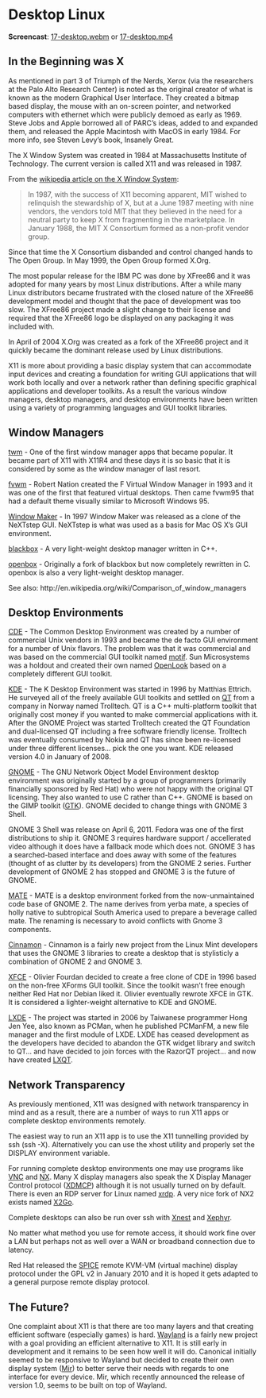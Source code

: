 # Desktop Linux

__Screencast__: [17-desktop.webm](https://www.cs.montana.edu/users/sdowdle/csci351/videos/17-desktop.webm) or [17-desktop.mp4](https://www.cs.montana.edu/users/sdowdle/csci351/videos/17-desktop.mp4)

## In the Beginning was X

As mentioned in part 3 of Triumph of the Nerds, Xerox (via the researchers at the Palo Alto Research Center) is noted as the original creator of what is known as the modern Graphical User Interface. They created a bitmap based display, the mouse with an on-screen pointer, and networked computers with ethernet which were publicly demoed as early as 1969. Steve Jobs and Apple borrowed all of PARC's ideas, added to and expanded them, and released the Apple Macintosh with MacOS in early 1984.  For more info, see Steven Levy's book, Insanely Great.

The X Window System was created in 1984 at Massachusetts Institute of Technology. The current version is called X11 and was released in 1987.

From the [wikipedia article on the X Window System](http://en.wikipedia.org/wiki/X11):

> In 1987, with the success of X11 becoming apparent, MIT wished to relinquish the stewardship of X, but at a June 1987 meeting with nine vendors, the vendors told MIT that they believed in the need for a neutral party to keep X from fragmenting in the marketplace. In January 1988, the MIT X Consortium formed as a non-profit vendor group.

Since that time the X Consortium disbanded and control changed hands to The Open Group. In May 1999, the Open Group formed X.Org.

The most popular release for the IBM PC was done by XFree86 and it was adopted for many years by most Linux distributions.  After a while many Linux distributors became frustrated with the closed nature of the XFree86 development model and thought that the pace of development was too slow. The XFree86 project made a slight change to their license and required that the XFree86 logo be displayed on any packaging it was included with.
    
In April of 2004 X.Org was created as a fork of the XFree86 project and it quickly became the dominant release used by Linux distributions.
   
X11 is more about providing a basic display system that can accommodate input devices and creating a foundation for writing GUI applications that will work both locally and over a network rather than defining specific graphical applications and developer toolkits. As a result the various window managers, desktop managers, and desktop environments have been written using a variety of programming languages and GUI toolkit libraries.  

## Window Managers

[twm](http://en.wikipedia.org/wiki/Twm) - One of the first window manager apps that became popular. It became part of X11 with X11R4 and these days it is so basic that it is considered by some as the window manager of last resort.
  
[fvwm](http://en.wikipedia.org/wiki/Fvwm) - Robert Nation created the F Virtual Window Manager in 1993 and it was one of the first that featured virtual desktops.  Then came fvwm95 that had a default theme visually similar to Microsoft Windows 95.
  
[Window Maker](http://en.wikipedia.org/wiki/WindowMaker) - In 1997 Window Maker was released as a clone of the NeXTstep GUI. NeXTstep is what was used as a basis for Mac OS X's GUI environment.
  
[blackbox](http://en.wikipedia.org/wiki/Blackbox) - A very light-weight desktop manager written in C++.
  
[openbox](http://en.wikipedia.org/wiki/Openbox) - Originally a fork of blackbox but now completely rewritten in C.  openbox is also a very light-weight desktop manager.
  
See also: http://en.wikipedia.org/wiki/Comparison_of_window_managers    


## Desktop Environments

[CDE](http://en.wikipedia.org/wiki/Common_Desktop_Environment) - The Common Desktop Environment was created by a number of commercial Unix vendors in 1993 and became the de facto GUI environment for a number of Unix flavors. The problem was that it was commercial and was based on the commercial GUI toolkit named [motif](http://en.wikipedia.org/wiki/Motif_%28widget_toolkit%29). Sun Microsystems was a holdout and created their own named [OpenLook](http://en.wikipedia.org/wiki/OpenLook) based on a completely different GUI toolkit.
  
[KDE](http://en.wikipedia.org/wiki/KDE) - The K Desktop Environment was started in 1996 by Matthias Ettrich. He surveyed all of the freely available GUI toolkits and settled on [QT](http://en.wikipedia.org/wiki/Qt_%28toolkit%29) from a company in Norway named Trolltech. QT is a C++ multi-platform toolkit that originally cost money if you wanted to make commercial applications with it. After the GNOME Project was started Trolltech created the QT Foundation and dual-licensed QT including a free software friendly license. Trolltech was eventually consumed by Nokia and QT has since been re-licensed under three different licenses... pick the one you want. KDE released version 4.0 in January of 2008.
    
[GNOME](http://en.wikipedia.org/wiki/GNOME) - The GNU Network Object Model Environment desktop environment was originally started by a group of programmers (primarily financially sponsored by Red Hat) who were not happy with the original QT licensing. They also wanted to use C rather than C++. GNOME is based on the GIMP toolkit ([GTK](http://en.wikipedia.org/wiki/Gtk)).  GNOME decided to change things with GNOME 3 Shell.
    
GNOME 3 Shell was release on April 6, 2011.  Fedora was one of the first distributions to ship it.  GNOME 3 requires hardware support / accellerated video although it does have a fallback mode which does not.  GNOME 3 has a searched-based interface and does away with some of the features (thought of as clutter by its developers) from the GNOME 2 series.  Further development of GNOME 2 has stopped and GNOME 3 is the future of GNOME.
  
[MATE](http://en.wikipedia.org/wiki/MATE_%28desktop_environment%29) - MATE is a desktop environment forked from the now-unmaintained code base of GNOME 2. The name derives from yerba mate, a species of holly native to subtropical South America used to prepare a beverage called mate. The renaming is necessary to avoid conflicts with Gnome 3 components.
    
[Cinnamon](http://en.wikipedia.org/wiki/Cinnamon_%28user_interface%29) - Cinnamon is a fairly new project from the Linux Mint developers that uses the GNOME 3 libraries to create a desktop that is stylisticly a combination of GNOME 2 and GNOME 3.
    
[XFCE](http://en.wikipedia.org/wiki/Xfce) - Olivier Fourdan decided to create a free clone of CDE in 1996 based on the non-free XForms GUI toolkit. Since the toolkit wasn't free enough neither Red Hat nor Debian liked it. Olivier eventually rewrote XFCE in GTK. It is considered a lighter-weight alternative to KDE and GNOME.
   
[LXDE](http://en.wikipedia.org/wiki/Lxde) - The project was started in 2006 by Taiwanese programmer Hong Jen Yee, also known as PCMan, when he published PCManFM, a new file manager and the first module of LXDE.  LXDE has ceased development as the developers have decided to abandon the GTK widget library and switch to QT... and have decided to join forces with the RazorQT project... and now have created [LXQT](http://lxqt.org/).


## Network Transparency

As previously mentioned, X11 was designed with network transparency in mind and as a result, there are a number of ways to run X11 apps or complete desktop environments remotely.

The easiest way to run an X11 app is to use the X11 tunnelling provided by ssh (ssh -X). Alternatively you can use the xhost utility and properly set the DISPLAY environment variable.

For running complete desktop environments one may use programs like [VNC](http://en.wikipedia.org/wiki/Vnc) and [NX](http://en.wikipedia.org/wiki/Freenx). Many X display managers also speak the X Display Manager Control protocol ([XDMCP](http://en.wikipedia.org/wiki/XDMCP#X_Display_Manager_Control_Protocol)) although it is not usually turned on by default.  There is even an RDP server for Linux named [xrdp](http://www.xrdp.org/).  A very nice fork of NX2 exists named [X2Go](http://www.x2go.org/).

Complete desktops can also be run over ssh with [Xnest](http://en.wikipedia.org/wiki/Xnest) and [Xephyr](http://en.wikipedia.org/wiki/Xephyr).

No matter what method you use for remote access, it should work fine over a LAN but perhaps not as well over a WAN or broadband connection due to latency.
 
Red Hat released the [SPICE](http://en.wikipedia.org/wiki/SPICE_%28protocol%29) remote KVM-VM (virtual machine) display protocol under the GPL v2 in January 2010 and it is hoped it gets adapted to a general purpose remote display protocol.
 
## The Future?
    
One complaint about X11 is that there are too many layers and that creating efficient software (especially games) is hard. [Wayland](http://en.wikipedia.org/wiki/Wayland_%28display_server_protocol%29) is a fairly new project with a goal providing an efficient alternative to X11.  It is still early in development and it remains to be seen how well it will do. Canonical initially seemed to be responsive to Wayland but decided to create their own display system ([Mir](https://en.wikipedia.org/wiki/Mir_%28software%29)) to better serve their needs with regards to one interface for every device.  Mir, which recently announced the release of version 1.0,  seems to be built on top of Wayland.